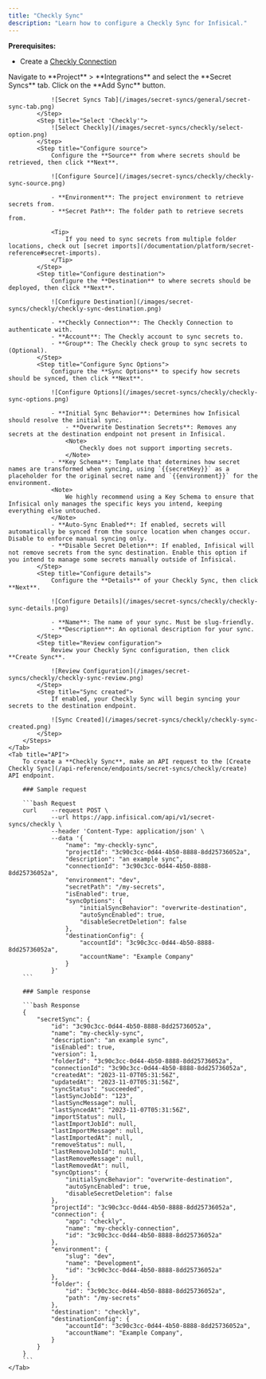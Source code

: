 ```yaml
---
title: "Checkly Sync"
description: "Learn how to configure a Checkly Sync for Infisical."
---
```


**Prerequisites:**

- Create a [Checkly Connection](/integrations/app-connections/checkly)

<Tabs>
    <Tab title="Infisical UI">
        <Steps>
            <Step title="Add Sync">
                Navigate to **Project** > **Integrations** and select the **Secret Syncs** tab. Click on the **Add Sync** button.

                ![Secret Syncs Tab](/images/secret-syncs/general/secret-sync-tab.png)
            </Step>
            <Step title="Select 'Checkly'">
                ![Select Checkly](/images/secret-syncs/checkly/select-option.png)
            </Step>
            <Step title="Configure source">
                Configure the **Source** from where secrets should be retrieved, then click **Next**.

                ![Configure Source](/images/secret-syncs/checkly/checkly-sync-source.png)

                - **Environment**: The project environment to retrieve secrets from.
                - **Secret Path**: The folder path to retrieve secrets from.

                <Tip>
                    If you need to sync secrets from multiple folder locations, check out [secret imports](/documentation/platform/secret-reference#secret-imports).
                </Tip>
            </Step>
            <Step title="Configure destination">
                Configure the **Destination** to where secrets should be deployed, then click **Next**.

                ![Configure Destination](/images/secret-syncs/checkly/checkly-sync-destination.png)

                - **Checkly Connection**: The Checkly Connection to authenticate with.
                - **Account**: The Checkly account to sync secrets to.
                - **Group**: The Checkly check group to sync secrets to (Optional).
            </Step>
            <Step title="Configure Sync Options">
                Configure the **Sync Options** to specify how secrets should be synced, then click **Next**.

                ![Configure Options](/images/secret-syncs/checkly/checkly-sync-options.png)

                - **Initial Sync Behavior**: Determines how Infisical should resolve the initial sync.
                    - **Overwrite Destination Secrets**: Removes any secrets at the destination endpoint not present in Infisical.
                    <Note>
                        Checkly does not support importing secrets.
                    </Note>
                - **Key Schema**: Template that determines how secret names are transformed when syncing, using `{{secretKey}}` as a placeholder for the original secret name and `{{environment}}` for the environment.
                <Note>
                    We highly recommend using a Key Schema to ensure that Infisical only manages the specific keys you intend, keeping everything else untouched.
                </Note>
                - **Auto-Sync Enabled**: If enabled, secrets will automatically be synced from the source location when changes occur. Disable to enforce manual syncing only.
                - **Disable Secret Deletion**: If enabled, Infisical will not remove secrets from the sync destination. Enable this option if you intend to manage some secrets manually outside of Infisical.
            </Step>
            <Step title="Configure details">
                Configure the **Details** of your Checkly Sync, then click **Next**.

                ![Configure Details](/images/secret-syncs/checkly/checkly-sync-details.png)

                - **Name**: The name of your sync. Must be slug-friendly.
                - **Description**: An optional description for your sync.
            </Step>
            <Step title="Review configuration">
                Review your Checkly Sync configuration, then click **Create Sync**.

                ![Review Configuration](/images/secret-syncs/checkly/checkly-sync-review.png)
            </Step>
            <Step title="Sync created">
                If enabled, your Checkly Sync will begin syncing your secrets to the destination endpoint.

                ![Sync Created](/images/secret-syncs/checkly/checkly-sync-created.png)
            </Step>
        </Steps>
    </Tab>
    <Tab title="API">
        To create a **Checkly Sync**, make an API request to the [Create Checkly Sync](/api-reference/endpoints/secret-syncs/checkly/create) API endpoint.

        ### Sample request

        ```bash Request
        curl    --request POST \
                --url https://app.infisical.com/api/v1/secret-syncs/checkly \
                --header 'Content-Type: application/json' \
                --data '{
                    "name": "my-checkly-sync",
                    "projectId": "3c90c3cc-0d44-4b50-8888-8dd25736052a",
                    "description": "an example sync",
                    "connectionId": "3c90c3cc-0d44-4b50-8888-8dd25736052a",
                    "environment": "dev",
                    "secretPath": "/my-secrets",
                    "isEnabled": true,
                    "syncOptions": {
                        "initialSyncBehavior": "overwrite-destination",
                        "autoSyncEnabled": true,
                        "disableSecretDeletion": false
                    },
                    "destinationConfig": {
                        "accountId": "3c90c3cc-0d44-4b50-8888-8dd25736052a",
                        "accountName": "Example Company"
                    }
                }'
        ```

        ### Sample response

        ```bash Response
        {
            "secretSync": {
                "id": "3c90c3cc-0d44-4b50-8888-8dd25736052a",
                "name": "my-checkly-sync",
                "description": "an example sync",
                "isEnabled": true,
                "version": 1,
                "folderId": "3c90c3cc-0d44-4b50-8888-8dd25736052a",
                "connectionId": "3c90c3cc-0d44-4b50-8888-8dd25736052a",
                "createdAt": "2023-11-07T05:31:56Z",
                "updatedAt": "2023-11-07T05:31:56Z",
                "syncStatus": "succeeded",
                "lastSyncJobId": "123",
                "lastSyncMessage": null,
                "lastSyncedAt": "2023-11-07T05:31:56Z",
                "importStatus": null,
                "lastImportJobId": null,
                "lastImportMessage": null,
                "lastImportedAt": null,
                "removeStatus": null,
                "lastRemoveJobId": null,
                "lastRemoveMessage": null,
                "lastRemovedAt": null,
                "syncOptions": {
                    "initialSyncBehavior": "overwrite-destination",
                    "autoSyncEnabled": true,
                    "disableSecretDeletion": false
                },
                "projectId": "3c90c3cc-0d44-4b50-8888-8dd25736052a",
                "connection": {
                    "app": "checkly",
                    "name": "my-checkly-connection",
                    "id": "3c90c3cc-0d44-4b50-8888-8dd25736052a"
                },
                "environment": {
                    "slug": "dev",
                    "name": "Development",
                    "id": "3c90c3cc-0d44-4b50-8888-8dd25736052a"
                },
                "folder": {
                    "id": "3c90c3cc-0d44-4b50-8888-8dd25736052a",
                    "path": "/my-secrets"
                },
                "destination": "checkly",
                "destinationConfig": {
                    "accountId": "3c90c3cc-0d44-4b50-8888-8dd25736052a",
                    "accountName": "Example Company",
                }
            }
        }
        ```
    </Tab>

</Tabs>
